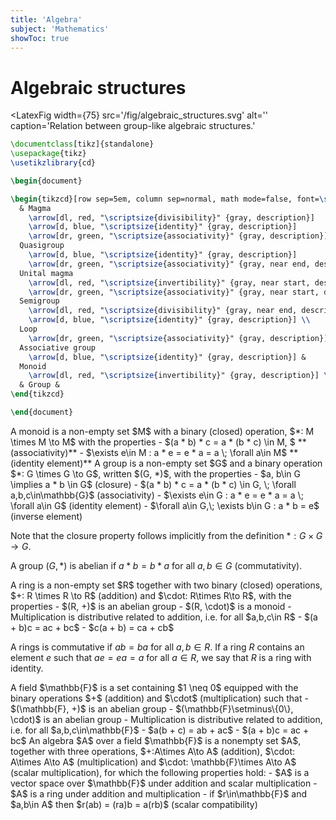 ```yaml
---
title: 'Algebra'
subject: 'Mathematics'
showToc: true
---
```


# Algebraic structures

<LatexFig width={75} src='/fig/algebraic_structures.svg' alt=''
  caption='Relation between group-like algebraic structures.'
>
```tex
\documentclass[tikz]{standalone}
\usepackage{tikz}
\usetikzlibrary{cd}

\begin{document}

\begin{tikzcd}[row sep=5em, column sep=normal, math mode=false, font=\sffamily]
  & Magma 
    \arrow[dl, red, "\scriptsize{divisibility}" {gray, description}] 
    \arrow[d, blue, "\scriptsize{identity}" {gray, description}] 
    \arrow[dr, green, "\scriptsize{associativity}" {gray, description}] & \\
  Quasigroup 
    \arrow[d, blue, "\scriptsize{identity}" {gray, description}] 
    \arrow[dr, green, "\scriptsize{associativity}" {gray, near end, description}] &
  Unital magma 
    \arrow[dl, red, "\scriptsize{invertibility}" {gray, near start, description}] 
    \arrow[dr, green, "\scriptsize{associativity}" {gray, near start, description}] & 
  Semigroup 
    \arrow[dl, red, "\scriptsize{divisibility}" {gray, near end, description}] 
    \arrow[d, blue, "\scriptsize{identity}" {gray, description}] \\
  Loop 
    \arrow[dr, green, "\scriptsize{associativity}" {gray, description}] & 
  Associative group 
    \arrow[d, blue, "\scriptsize{identity}" {gray, description}] & 
  Monoid 
    \arrow[dl, red, "\scriptsize{invertibility}" {gray, description}] \\
  & Group &
\end{tikzcd}

\end{document}
```
</LatexFig>

<MathBox title='Monoid' boxType='definition'>
A monoid is a non-empty set $M$ with a binary (closed) operation, $*: M \times M \to M$ with the properties
- $(a * b) * c = a * (b * c) \in M, $ **(associativity)**
- $\exists e\in M : a * e = e * a = a \; \forall a\in M$ **(identity element)**
</MathBox>

<MathBox title='Group' boxType='definition'>
A group is a non-empty set $G$ and a binary operation $*: G \times G \to G$, written $(G, *)$, with the properties
- $a, b\in G \implies a * b \in G$ (closure)
- $(a * b) * c = a * (b * c) \in G, \; \forall a,b,c\in\mathbb{G}$ (associativity)
- $\exists e\in G : a * e = e * a = a \; \forall a\in G$ (identity element)
- $\forall a\in G,\; \exists b\in G : a * b = e$ (inverse element)

Note that the closure property follows implicitly from the definition $*: G \times G \to G$.

A group $(G, *)$ is abelian if $a * b = b * a$ for all $a,b \in G$ (commutativity). 
</MathBox>

<MathBox title='Ring' boxType='definition'>
A ring is a non-empty set $R$ together with two binary (closed) operations, $+: R \times R \to R$ (addition) and $\cdot: R\times R\to R$, with the properties
- $(R, +)$ is an abelian group
- $(R, \cdot)$ is a monoid
- Multiplication is distributive related to addition, i.e. for all $a,b,c\in R$
  - $(a + b)c = ac + bc$
  - $c(a + b) = ca + cb$

A rings is commutative if $ab = ba$ for all $a,b\in R$. If a ring $R$ contains an element $e$ such that $ae = ea = a$ for all $a\in R$, we say that $R$ is a ring with identity.
</MathBox>

<MathBox title='Field' boxType='definition'>
A field $\mathbb{F}$ is a set containing $1 \neq 0$ equipped with the binary operations $+$ (addition) and $\cdot$ (multiplication) such that
- $(\mathbb{F}, +)$ is an abelian group
- $(\mathbb{F}\setminus\{0\}, \cdot)$ is an abelian group
- Multiplication is distributive related to addition, i.e. for all $a,b,c\in\mathbb{F}$
  - $a(b + c) = ab + ac$
  - $(a + b)c = ac + bc$
</MathBox>

<MathBox title='Algebra' boxType='definition'>
An algebra $A$ over a field $\mathbb{F}$ is a nonempty set $A$, together with three operations, $+:A\times A\to A$ (addition), $\cdot: A\times A\to A$ (multiplication) and $\cdot: \mathbb{F}\times A\to A$ (scalar multiplication), for which the following properties hold:
- $A$ is a vector space over $\mathbb{F}$ under addition and scalar multiplication
- $A$ is a ring under addition and multiplication
- if $r\in\mathbb{F}$ and $a,b\in A$ then $r(ab) = (ra)b = a(rb)$ (scalar compatibility)
</MathBox>